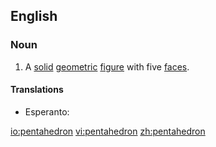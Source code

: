 ==English==

===Noun===
{{en-noun}}

#A [[solid]] [[geometric]] [[figure]] with five [[face]]s.

====Translations====
{{trans-top|solid geometric figure}}
{{trans-mid}}
* Esperanto: {{t|eo|kvinedro}}
{{trans-bottom}}

[[io:pentahedron]]
[[vi:pentahedron]]
[[zh:pentahedron]]